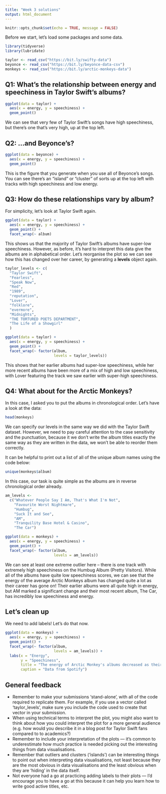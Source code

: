 ```yaml
---
title: "Week 3 solutions"
output: html_document
---
```


```r
knitr::opts_chunk$set(echo = TRUE, message = FALSE)
```

Before we start, let's load some packages and some data.

```r
library(tidyverse)
library(lubridate)
```


```r
taylor <- read_csv("https://bit.ly/swifty-data")
beyonce <- read_csv("https://bit.ly/beyonce-data-csv")
monkeys <- read_csv("https://bit.ly/arctic-monkeys-data")
```

## Q1: What’s the relationship between energy and speechiness in Taylor Swift’s albums?

```r
ggplot(data = taylor) +
  aes(x = energy, y = speechiness) +
  geom_point()
```

We can see that very few of Taylor Swift's songs have high speechiness, but there's one that's very high, up at the top left.

## Q2: ...and Beyonce's?

```r
ggplot(data = beyonce) +
  aes(x = energy, y = speechiness) +
  geom_point()
```

This is the figure that you generate when you use all of Beyonce's songs. You can see there's an "island" or "cluster" of sorts up at the top left with tracks with high speechiness and low energy. 

## Q3: How do these relationships vary by album?

For simplicity, let's look at Taylor Swift again.


```r
ggplot(data = taylor) +
  aes(x = energy, y = speechiness) +
  geom_point() + 
  facet_wrap(~ album)
```

This shows us that the majority of Taylor Swift's albums have super-low speechiness. However, as before, it's hard to interpret this data give the albums are in alphabetical order. Let's reorganise the plot so we can see how this has changed over her career, by generating a **levels** object again.

```r
taylor_levels <- c(
  "Taylor Swift",
  "Fearless",
  "Speak Now",
  "Red",
  "1989",
  "reputation",
  "Lover",
  "folklore",
  "evermore",
  "Midnights",
  "THE TORTURED POETS DEPARTMENT",
  "The Life of a Showgirl"
  )

ggplot(data = taylor) +
  aes(x = energy, y = speechiness) +
  geom_point() + 
  facet_wrap(~ factor(album,
                      levels = taylor_levels))
```

This shows that her earlier albums had super-low speechiness, while her more recent albums have been more of a mix of high and low speechiness, with Lover featuring the track we saw earlier with super-high speechiness.

## Q4:  What about for the Arctic Monkeys?

In this case, I asked you to put the albums in chronological order. Let's have a look at the data:

```r
head(monkeys)
```

We can specify our levels in the same way we did with the Taylor Swift dataset. However, we need to pay careful attention to the case sensitivity and the punctuation, because it we don't write the album titles exactly the same way as they are written in the data, we won't be able to reorder them correctly.

It can be helpful to print out a list of all of the unique album names using the code below:

```r
unique(monkeys$album)
```

In this case, our task is quite simple as the albums are in reverse chronological order already. 

```r

am_levels <- 
  c("Whatever People Say I Am, That's What I'm Not",
    "Favourite Worst Nightmare",
    "Humbug",
    "Suck It and See",
    "AM",
    "Tranquility Base Hotel & Casino",
    "The Car")

ggplot(data = monkeys) +
  aes(x = energy, y = speechiness) +
  geom_point() + 
  facet_wrap(~ factor(album,
                      levels = am_levels))
```

We can see at least one extreme outlier here -- there is one track with extremely high speechiness on the Humbug Album (Pretty Visitors). While all of the albums have quite low speechiness scores, we can see that the energy of the average Arctic Monkeys album has changed quite a lot as their career has gone on! Their earlier albums were all quite high in energy, but AM marked a significant change and their most recent album, The Car, has incredibly low speechiness and energy.

## Let's clean up

We need to add labels! Let's do that now.

```r
ggplot(data = monkeys) +
  aes(x = energy, y = speechiness) +
  geom_point() + 
  facet_wrap(~ factor(album,
                      levels = am_levels)) +
  labs(x = "Energy",
       y = "Speechiness",
       title = "The energy of Arctic Monkey's albums decreased as their career developed",
       caption = "Data from Spotify")
```

## General feedback

- Remember to make your submissions 'stand-alone', with all of the code required to replicate them. For example, if you use a vector called 'taylor_levels', make sure you include the code used to create that vector in your submission.
- When using technical terms to interpret the plot, you might also want to think about how you could interpret the plot for a more general audience (e.g. how would you describe it in a blog post for Taylor Swift fans compared to to academics?)
- Remember to include your interpretation of the plots — it's common to underestimate how much practice is needed picking out the interesting things from data visualisations.
- Remember that outliers and clusters ('islands') can be interesting things to point out when interpreting data visualisations, not least because they are the most obvious in data visualisations and the least obvious when they are 'hiding' in the data itself.
- Not everyone had a go at practicing adding labels to their plots — I'd encourage you to have a go at this because it can help you learn how to write good active titles, etc.

